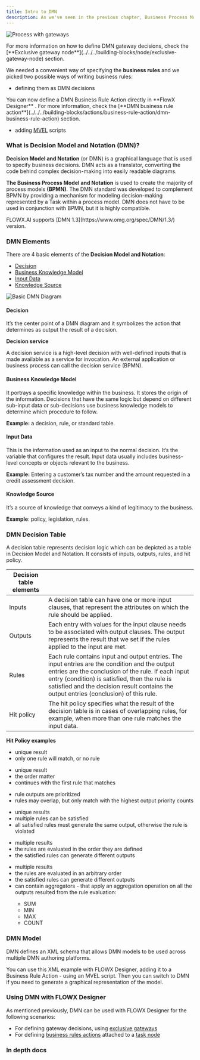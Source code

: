 ```yaml
---
title: Intro to DMN
description: As we've seen in the previous chapter, Business Process Model and Notation BPMN is used to define business processes as a sequence of activities. If we need to branch off different process paths, we use gateways. These have rules attached to them in order to decide on which outgoing path should the process continue on.
---
```


![Process with gateways](https://s3.eu-west-1.amazonaws.com/docx.flowx.ai/platform-overview/frameworks-and-standards/business-process-industry-standards/process_with_gateways.png)

<Info>
For more information on how to define DMN gateway decisions, check the [**Exclusive gateway node**](../../../building-blocks/node/exclusive-gateway-node) section.
</Info>

We needed a convenient way of specifying the <Tooltip tip="Business rules are actions that can be configured on task/user task nodes in a business process. Business rules can be written in various script languages such as MVEL, JavaScript, Python, Groovy, or DMN (Decision Model and Notation)."> **business rules** </Tooltip> and we picked two possible ways of writing business rules:

* defining them as DMN decisions

<Info>
You can now define a DMN Business Rule Action directly in <Tooltip tip="The Designer is the FLOWX.AI no-code visual development environment. It allows users to create web and mobile applications without having to know how to code."> **FlowX Designer** </Tooltip>. For more information, check the [**DMN business rule action**](../../../building-blocks/actions/business-rule-action/dmn-business-rule-action) section.
</Info>

* adding [MVEL](./intro-to-mvel) scripts

### What is Decision Model and Notation (DMN)?

**Decision Model and Notation** (or DMN) is a graphical language that is used to specify business decisions. DMN acts as a translator, converting the code behind complex decision-making into easily readable diagrams.

**The Business Process Model and Notation** is used to create the majority of process models **(BPMN)**. The DMN standard was developed to complement BPMN by providing a mechanism for modeling decision-making represented by a Task within a process model. DMN does not have to be used in conjunction with BPMN, but it is highly compatible.

<Warning>
FLOWX.AI supports [DMN 1.3](https://www.omg.org/spec/DMN/1.3/) version.
</Warning>

### DMN Elements

There are 4 basic elements of the **Decision Model and Notation**:

* [Decision](#decision)
* [Business Knowledge Model](#business-knowledge-model)
* [Input Data](#input-data)
* [Knowledge Source](#knowledge-source)



![Basic DMN Diagram](https://s3.eu-west-1.amazonaws.com/docx.flowx.ai/platform-overview/frameworks-and-standards/business-process-industry-standards/dmn_diagram.png)

#### Decision

It’s the center point of a DMN diagram and it symbolizes the action that determines as output the result of a decision.

**Decision service**

A decision service is a high-level decision with well-defined inputs that is made available as a service for invocation. An external application or business process can call the decision service (BPMN).

#### Business Knowledge Model

It portrays a specific knowledge within the business. It stores the origin of the information. Decisions that have the same logic but depend on different sub-input data or sub-decisions use business knowledge models to determine which procedure to follow.

**Example:** a decision, rule, or standard table.

#### Input Data

This is the information used as an input to the normal decision. It’s the variable that configures the result. Input data usually includes business-level concepts or objects relevant to the business.

**Example:** Entering a customer’s tax number and the amount requested in a credit assessment decision.

#### Knowledge Source

It’s a source of knowledge that conveys a kind of legitimacy to the business.

**Example**: policy, legislation, rules.

### DMN Decision Table

A decision table represents decision logic which can be depicted as a table in Decision Model and Notation. It consists of inputs, outputs, rules, and hit policy.

| Decision table elements |                                                                                                                                                                                                                                                                                                 |
| ----------------------- | ----------------------------------------------------------------------------------------------------------------------------------------------------------------------------------------------------------------------------------------------------------------------------------------------- |
| Inputs                  | A decision table can have one or more input clauses, that represent the attributes on which the rule should be applied.                                                                                                                                                                         |
| Outputs                 | Each entry with values for the input clause needs to be associated with output clauses. The output represents the result that we set if the rules applied to the input are met.                                                                                                                 |
| Rules                   | Each rule contains input and output entries. The input entries are the condition and the output entries are the conclusion of the rule. If each input entry (condition) is satisfied, then the rule is satisfied and the decision result contains the output entries (conclusion) of this rule. |
| Hit policy              | The hit policy specifies what the result of the decision table is in cases of overlapping rules, for example, when more than one rule matches the input data.                                                                                                                                   |

**Hit Policy examples**

<Tabs>
<Tab title="Unique">
<ul>
<li>unique result</li>
<li>only one rule will match, or no rule</li>
</ul>
</Tab>

<Tab title="First">
<ul>
<li>unique result</li>
<li>the order matter</li>
<li>continues with the first rule that matches</li>
</ul>
</Tab>

<Tab title="Priority">
<ul>
<li>rule outputs are prioritized</li>
<li>rules may overlap, but only match with the highest output priority counts </li>
</ul>
</Tab>

<Tab title ="Any">
<ul>
<li> unique results </li>
<li>multiple rules can be satisfied </li>
<li>all satisfied rules must generate the same output, otherwise the rule is violated</li>
</ul>
</Tab>

<Tab title = "Rule order">
<ul>
<li>multiple results</li>
<li>the rules are evaluated in the order they are defined</li>
<li>the satisfied rules can generate different outputs</li>
</ul>
</Tab>

<Tab title ="Collect order">
<ul>
<li> multiple results </li>
<li>the rules are evaluated in an arbitrary order </li>
<li> the satisfied rules can generate different outputs </li>
<li>can contain aggregators - that apply an aggregation operation on all the outputs resulted from the rule evaluation:</li>
  <ul> 
  <li>SUM</li>
  <li>MIN</li>
  <li>MAX</li>
  <li>COUNT</li>
  </ul>
</ul>
</Tab>
</Tabs>

### DMN Model

DMN defines an XML schema that allows DMN models to be used across multiple DMN authoring platforms.

You can use this XML example with FLOWX Designer, adding it to a Business Rule Action - using an MVEL script. Then you can switch to DMN if you need to generate a graphical representation of the model.

### Using DMN with FLOWX Designer

As mentioned previously, DMN can be used with FLOWX Designer for the following scenarios:

* For defining gateway decisions, using [exclusive gateways](../../../building-blocks/node/exclusive-gateway-node)
* For defining [business rules actions](../../../building-blocks/actions/business-rule-action/business-rule-action) attached to a [task node](../../../building-blocks/node/task-node)

### In depth docs

<Card title="DMN Documentation" href="https://www.omg.org/dmn" icon="link">
</Card>